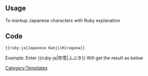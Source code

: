 <noinclude>{{Documentation subpage}}</noinclude>
==Usage==
To markup Japanese characters with Ruby explanation

==Code==
<pre>{{ruby-ja|Japanese Kanji|Hiragana}}</pre>
Example: <nowiki>Enter {{ruby-ja|吹雪|ふぶき}} Will get the result as below</nowiki><br />
{{ruby-ja|吹雪|ふぶき}}<includeonly>
[[Category:Templates]]</includeonly>